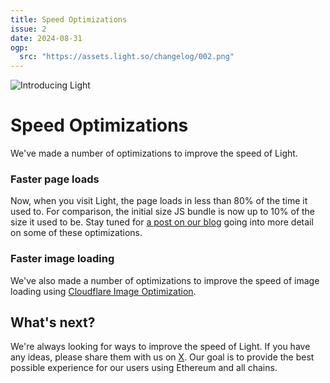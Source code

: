 ```yaml
---
title: Speed Optimizations
issue: 2
date: 2024-08-31
ogp:
  src: "https://assets.light.so/changelog/002.png"
---
```


<Image src="https://assets.light.so/changelog/002.png" alt="Introducing Light" width={1920} height={1080} />

# Speed Optimizations

We've made a number of optimizations to improve the speed of Light.

### Faster page loads

Now, when you visit Light, the page loads in less than 80% of the time it used to.
For comparison, the initial size JS bundle is now up to 10% of the size it used to be.
Stay tuned for [a post on our blog](https://light.so/blog) going into more detail on some of these optimizations.

### Faster image loading

We've also made a number of optimizations to improve the speed of image loading using [Cloudflare Image Optimization](https://developers.cloudflare.com/images/cloudflare-images/).

## What's next?

We're always looking for ways to improve the speed of Light.
If you have any ideas, please share them with us on [X](https://x.com/LightDotSo).
Our goal is to provide the best possible experience for our users using Ethereum and all chains.